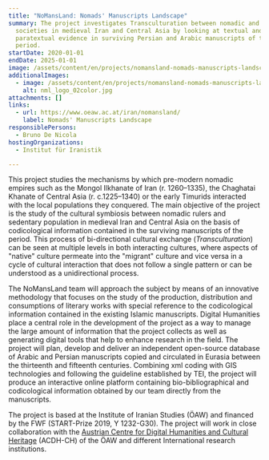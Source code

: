 ```yaml
---
title: "NoMansLand: Nomads' Manuscripts Landscape"
summary: The project investigates Transculturation between nomadic and sedentary
  societies in medieval Iran and Central Asia by looking at textual and
  paratextual evidence in surviving Persian and Arabic manuscripts of the
  period.
startDate: 2020-01-01
endDate: 2025-01-01
image: /assets/content/en/projects/nomansland-nomads-manuscripts-landscape/leiden6.jpg
additionalImages:
  - image: /assets/content/en/projects/nomansland-nomads-manuscripts-landscape/additionalImages/nml_logo_02color.jpg
    alt: nml_logo_02color.jpg
attachments: []
links:
  - url: https://www.oeaw.ac.at/iran/nomansland/
    label: Nomads' Manuscripts Landscape
responsiblePersons:
  - Bruno De Nicola
hostingOrganizations:
  - Institut für Iranistik

---
```

This project studies the mechanisms by which pre-modern nomadic empires such as the Mongol Ilkhanate of Iran (r. 1260–1335), the Chaghatai Khanate of Central Asia (r. c.1225–1340) or the early Timurids interacted with the local populations they conquered. The main objective of the project is the study of the cultural symbiosis between nomadic rulers and sedentary population in medieval Iran and Central Asia on the basis of codicological information contained in the surviving manuscripts of the period. This process of bi-directional cultural exchange (_Transculturation_) can be seen at multiple levels in both interacting cultures, where aspects of "native" culture permeate into the "migrant" culture and vice versa in a cycle of cultural interaction that does not follow a single pattern or can be understood as a unidirectional process.

The NoMansLand team will approach the subject by means of an innovative methodology that focuses on the study of the production, distribution and consumptions of literary works with special reference to the codicological information contained in the existing Islamic manuscripts. Digital Humanities place a central role in the development of the project as a way to manage the large amount of information that the project collects as well as generating digital tools that help to enhance research in the field. The project will plan, develop and deliver an independent open-source database of Arabic and Persian manuscripts copied and circulated in Eurasia between the thirteenth and fifteenth centuries. Combining xml coding with GIS technologies and following the guideline established by TEI, the project will produce an interactive online platform containing bio-bibliographical and codicological information obtained by our team directly from the manuscripts.

The project is based at the Institute of Iranian Studies (ÖAW) and financed by the FWF (START-Prize 2019, Y 1232-G30). The project will work in close collaboration with the [Austrian Centre for Digital Humanities and Cultural Heritage](https://www.oeaw.ac.at/acdh/) (ACDH-CH) of the ÖAW and different International research institutions.
